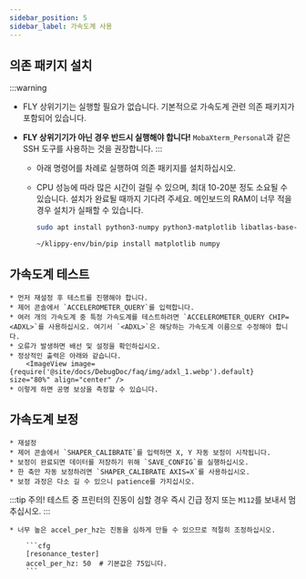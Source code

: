 ```yaml
---
sidebar_position: 5
sidebar_label: 가속도계 사용
---
```




## 의존 패키지 설치

:::warning
- FLY 상위기기는 실행할 필요가 없습니다. 기본적으로 가속도계 관련 의존 패키지가 포함되어 있습니다.
- **FLY 상위기기가 아닌 경우 반드시 실행해야 합니다!** `MobaXterm_Personal`과 같은 SSH 도구를 사용하는 것을 권장합니다.
:::

    * 아래 명령어를 차례로 실행하여 의존 패키지를 설치하십시오.
    * CPU 성능에 따라 많은 시간이 걸릴 수 있으며, 최대 10-20분 정도 소요될 수 있습니다. 설치가 완료될 때까지 기다려 주세요. 메인보드의 RAM이 너무 적을 경우 설치가 실패할 수 있습니다.

        ```bash
        sudo apt install python3-numpy python3-matplotlib libatlas-base-dev
        ```

        ```bash
        ~/klippy-env/bin/pip install matplotlib numpy
        ```

## 가속도계 테스트

    * 먼저 재설정 후 테스트를 진행해야 합니다.
    * 제어 콘솔에서 `ACCELEROMETER_QUERY`를 입력합니다.
    * 여러 개의 가속도계 중 특정 가속도계를 테스트하려면 `ACCELEROMETER_QUERY CHIP=<ADXL>`를 사용하십시오. 여기서 `<ADXL>`은 해당하는 가속도계 이름으로 수정해야 합니다.
    * 오류가 발생하면 배선 및 설정을 확인하십시오.
    * 정상적인 출력은 아래와 같습니다.
        <ImageView image={require('@site/docs/DebugDoc/faq/img/adxl_1.webp').default} size="80%" align="center" />
    * 이렇게 하면 공명 보상을 측정할 수 있습니다.


## 가속도계 보정

    * 재설정
    * 제어 콘솔에서 `SHAPER_CALIBRATE`를 입력하면 X, Y 자동 보정이 시작됩니다.
    * 보정이 완료되면 데이터를 저장하기 위해 `SAVE_CONFIG`를 실행하십시오.
    * 한 축만 자동 보정하려면 `SHAPER_CALIBRATE AXIS=X`를 사용하십시오.
    * 보정 과정은 다소 길 수 있으니 patience를 가지십시오.

:::tip
주의! 테스트 중 프린터의 진동이 심할 경우 즉시 긴급 정지 또는 `M112`를 보내서 멈추십시오.
:::

    * 너무 높은 accel_per_hz는 진동을 심하게 만들 수 있으므로 적절히 조정하십시오.

        ```cfg
        [resonance_tester]
        accel_per_hz: 50  # 기본값은 75입니다.
        ```
